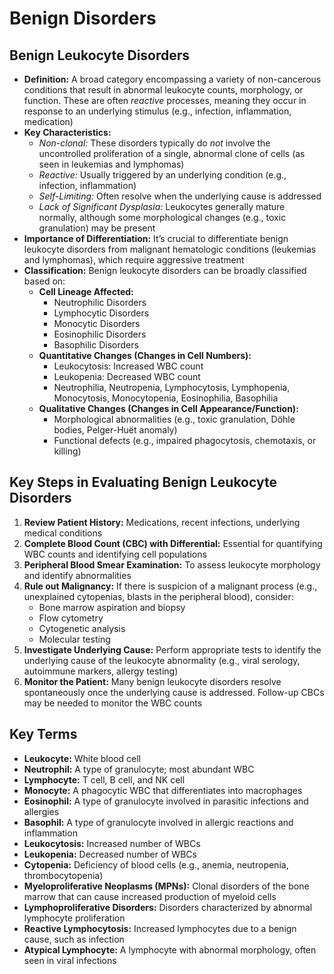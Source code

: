 # Benign Disorders {-}

## **Benign Leukocyte Disorders** {-}

*   **Definition:** A broad category encompassing a variety of non-cancerous conditions that result in abnormal leukocyte counts, morphology, or function. These are often *reactive* processes, meaning they occur in response to an underlying stimulus (e.g., infection, inflammation, medication)
*   **Key Characteristics:**
    *   *Non-clonal:* These disorders typically do *not* involve the uncontrolled proliferation of a single, abnormal clone of cells (as seen in leukemias and lymphomas)
    *   *Reactive:* Usually triggered by an underlying condition (e.g., infection, inflammation)
    *   *Self-Limiting:* Often resolve when the underlying cause is addressed
    *   *Lack of Significant Dysplasia:* Leukocytes generally mature normally, although some morphological changes (e.g., toxic granulation) may be present
*   **Importance of Differentiation:** It's crucial to differentiate benign leukocyte disorders from malignant hematologic conditions (leukemias and lymphomas), which require aggressive treatment
*   **Classification:** Benign leukocyte disorders can be broadly classified based on:
    *   **Cell Lineage Affected:**
        *   Neutrophilic Disorders
        *   Lymphocytic Disorders
        *   Monocytic Disorders
        *   Eosinophilic Disorders
        *   Basophilic Disorders
    *   **Quantitative Changes (Changes in Cell Numbers):**
        *   Leukocytosis: Increased WBC count
        *   Leukopenia: Decreased WBC count
        *   Neutrophilia, Neutropenia, Lymphocytosis, Lymphopenia, Monocytosis, Monocytopenia, Eosinophilia, Basophilia
    *   **Qualitative Changes (Changes in Cell Appearance/Function):**
        *   Morphological abnormalities (e.g., toxic granulation, Döhle bodies, Pelger-Huët anomaly)
        *   Functional defects (e.g., impaired phagocytosis, chemotaxis, or killing)

## **Key Steps in Evaluating Benign Leukocyte Disorders** {-}

1.  **Review Patient History:** Medications, recent infections, underlying medical conditions
2.  **Complete Blood Count (CBC) with Differential:** Essential for quantifying WBC counts and identifying cell populations
3.  **Peripheral Blood Smear Examination:** To assess leukocyte morphology and identify abnormalities
4.  **Rule out Malignancy:** If there is suspicion of a malignant process (e.g., unexplained cytopenias, blasts in the peripheral blood), consider:
    *   Bone marrow aspiration and biopsy
    *   Flow cytometry
    *   Cytogenetic analysis
    *   Molecular testing
5.  **Investigate Underlying Cause:** Perform appropriate tests to identify the underlying cause of the leukocyte abnormality (e.g., viral serology, autoimmune markers, allergy testing)
6.  **Monitor the Patient:** Many benign leukocyte disorders resolve spontaneously once the underlying cause is addressed. Follow-up CBCs may be needed to monitor the WBC counts

## **Key Terms** {-}

*   **Leukocyte:** White blood cell
*   **Neutrophil:** A type of granulocyte; most abundant WBC
*   **Lymphocyte:** T cell, B cell, and NK cell
*   **Monocyte:** A phagocytic WBC that differentiates into macrophages
*   **Eosinophil:** A type of granulocyte involved in parasitic infections and allergies
*   **Basophil:** A type of granulocyte involved in allergic reactions and inflammation
*   **Leukocytosis:** Increased number of WBCs
*   **Leukopenia:** Decreased number of WBCs
*   **Cytopenia:** Deficiency of blood cells (e.g., anemia, neutropenia, thrombocytopenia)
*   **Myeloproliferative Neoplasms (MPNs):** Clonal disorders of the bone marrow that can cause increased production of myeloid cells
*   **Lymphoproliferative Disorders:** Disorders characterized by abnormal lymphocyte proliferation
*   **Reactive Lymphocytosis:** Increased lymphocytes due to a benign cause, such as infection
*   **Atypical Lymphocyte:** A lymphocyte with abnormal morphology, often seen in viral infections
